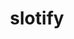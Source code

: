 ---
title: slotify
description: Simple web tool for SNU students to quickly check for timetable clashes when selecting courses. Just pick your core courses, and slotify will automatically eliminate conflicting options, saving time and disappointment
start_date: July 22 2025
end_date: August 1 2025
is_important: true
is_visible: true
is_pinned: false
tags:
- SvelteKit
- Fuse.js
- Python
- Pandas
- Pydantic
repository_url: https://github.com/lalitm1004/slotify
deployment_url: https://slotify.lm04.me/
---